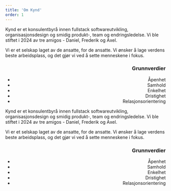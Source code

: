 ```yaml
---
title: 'Om Kynd'
order: 1
---
```



<Prose align="left">
  <p>
    Kynd er et konsulentbyrå innen fullstack softwareutvikling, organisasjonsdesign og smidig
    produkt-, team og endringsledelse. Vi ble stiftet i 2024 av tre amigos - Daniel, Frederik og
    Axel.
  </p>
  <p>
    Vi er et selskap laget av de ansatte, for de ansatte. Vi ønsker å lage verdens beste
    arbeidsplass, og det gjør vi ved å sette menneskene i fokus.
  </p>
</Prose>
<Prose align="right">
  <h3>Grunnverdier</h3>
  <ul>
    <li>Åpenhet</li>
    <li>Samhold</li>
    <li>Enkelhet</li>
    <li>Dristighet</li>
    <li>Relasjonsorientering</li>
  </ul>
</Prose>
<Prose align="left">
  <p>
    Kynd er et konsulentbyrå innen fullstack softwareutvikling, organisasjonsdesign og smidig
    produkt-, team og endringsledelse. Vi ble stiftet i 2024 av tre amigos - Daniel, Frederik og
    Axel.
  </p>
  <p>
    Vi er et selskap laget av de ansatte, for de ansatte. Vi ønsker å lage verdens beste
    arbeidsplass, og det gjør vi ved å sette menneskene i fokus.
  </p>
</Prose>
<Prose align="right">
  <h3>Grunnverdier</h3>
  <ul>
    <li>Åpenhet</li>
    <li>Samhold</li>
    <li>Enkelhet</li>
    <li>Dristighet</li>
    <li>Relasjonsorientering</li>
  </ul>
</Prose>
